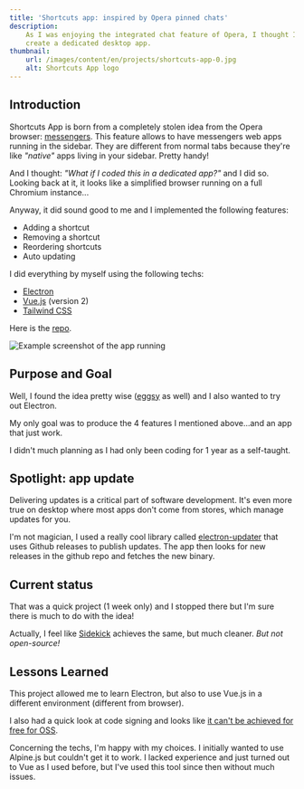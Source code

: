 ```yaml
---
title: 'Shortcuts app: inspired by Opera pinned chats'
description:
    As I was enjoying the integrated chat feature of Opera, I thought I could
    create a dedicated desktop app.
thumbnail:
    url: /images/content/en/projects/shortcuts-app-0.jpg
    alt: Shortcuts App logo
---
```


## Introduction

Shortcuts App is born from a completely stolen idea from the Opera browser:
[messengers](https://www.opera.com/features/messenger). This feature allows to
have messengers web apps running in the sidebar. They are different from normal
tabs because they're like _"native"_ apps living in your sidebar. Pretty handy!

And I thought: _"What if I coded this in a dedicated app?"_ and I did so.
Looking back at it, it looks like a simplified browser running on a full
Chromium instance...

Anyway, it did sound good to me and I implemented the following features:

-   Adding a shortcut
-   Removing a shortcut
-   Reordering shortcuts
-   Auto updating

I did everything by myself using the following techs:

-   [Electron](https://www.electronjs.org/)
-   [Vue.js](https://vuejs.org/) (version 2)
-   [Tailwind CSS](https://tailwindcss.com)

Here is the [repo](https://github.com/florian-lefebvre/shortcuts-app).

![Example screenshot of the app running](/images/content/en/projects/shortcuts-app-1.png)

## Purpose and Goal

Well, I found the idea pretty wise
([eggsy](https://github.com/florian-lefebvre/shortcuts-app/issues/1) as well)
and I also wanted to try out Electron.

My only goal was to produce the 4 features I mentioned above...and an app that
just work.

I didn't much planning as I had only been coding for 1 year as a self-taught.

## Spotlight: app update

Delivering updates is a critical part of software development. It's even more
true on desktop where most apps don't come from stores, which manage updates for
you.

I'm not magician, I used a really cool library called
[electron-updater](https://github.com/electron-userland/electron-builder) that
uses Github releases to publish updates. The app then looks for new releases in
the github repo and fetches the new binary.

## Current status

That was a quick project (1 week only) and I stopped there but I'm sure there is
much to do with the idea!

Actually, I feel like [Sidekick](https://www.meetsidekick.com/) achieves the
same, but much cleaner. _But not open-source!_

## Lessons Learned

This project allowed me to learn Electron, but also to use Vue.js in a different
environment (different from browser).

I also had a quick look at code signing and looks like
[it can't be achieved for free for OSS](https://github.com/florian-lefebvre/shortcuts-app/issues/1#issuecomment-753310269).

Concerning the techs, I'm happy with my choices. I initially wanted to use
Alpine.js but couldn't get it to work. I lacked experience and just turned out
to Vue as I used before, but I've used this tool since then without much issues.
